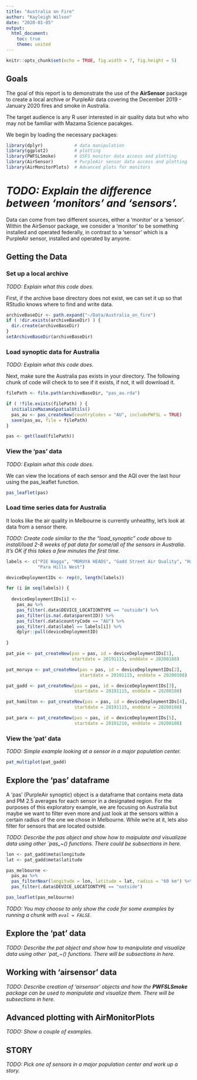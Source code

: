 ```yaml
---
title: "Australia on Fire"
author: "Kayleigh Wilson"
date: "2020-01-05"
output:
  html_document:
    toc: true
    theme: united
---
```


```r
knitr::opts_chunk$set(echo = TRUE, fig.width = 7, fig.height = 5)
```

## Goals

The goal of this report is to demonstrate the use of the **AirSensor** package
to create a local archive or PurpleAir data covering the December 2019 - 
January 2020 fires and smoke in Australia.

The target audience is any R user interested in air quality data but who who may 
not be familiar with Mazama Science pacakges. 

We begin by loading the necessary packages:

```r
library(dplyr)            # data manipulation
library(ggplot2)          # plotting
library(PWFSLSmoke)       # USFS monitor data access and plotting
library(AirSensor)        # PurpleAir sensor data access and plotting
library(AirMonitorPlots)  # Advanced plots for monitors
```

# *TODO: Explain the difference between 'monitors' and 'sensors'.*

Data can come from two different sources, either a 'monitor' or a 'sensor'. 
Within the AirSensor package, we consider a 'monitor' to be something installed
and operated federally, in contrast to a 'sensor' which is a PurpleAir sensor, 
installed and operated by anyone. 

## Getting the Data

### Set up a local archive

*TODO: Explain what this code does.*

First, if the archive base directory does not exist, we can set it up so that 
RStudio knows where to find and write data.  


```r
archiveBaseDir <- path.expand("~/Data/Australia_on_fire")
if ( !dir.exists(archiveBaseDir) ) {
  dir.create(archiveBaseDir)
}
setArchiveBaseDir(archiveBaseDir)
```

### Load synoptic data for Australia

*TODO: Explain what this code does.*

Next, make sure the Australia pas exists in your directory. The following chunk 
of code will check to to see if it exists, if not, it will download it.


```r
filePath <- file.path(archiveBaseDir, "pas_au.rda")

if ( !file.exists(filePath) ) {
  initializeMazamaSpatialUtils()
  pas_au <- pas_createNew(countryCodes = "AU", includePWFSL = TRUE)
  save(pas_au, file = filePath)
}

pas <- get(load(filePath))
```

### View the 'pas' data

*TODO: Explain what this code does.*

We can view the locations of each sensor and the AQI over the last hour using the 
pas_leaflet function.

```r
pas_leaflet(pas)
```

### Load time series data for Australia

It looks like the air quality in Melbourne is currently unhealthy, let's look at
data from a sensor there. 

*TODO: Create code similar to the the "load_synoptic" code above to install/load
2-8 weeks of pat data for some/all of the sensors in Australia. It's OK if this
takes a few minutes the first time.*

```r
labels <- c("PIE Wagga", "MORUYA HEADS", "Gadd Street Air Quality", "Hamilton ",
            "Para Hills West")

deviceDeploymentIDs <- rep(0, length(labels))

for (i in seq(labels)) {
  
  deviceDeploymentIDs[i] <-
    pas_au %>%
    pas_filter(.data$DEVICE_LOCATIONTYPE == "outside") %>%
    pas_filter(is.na(.data$parentID)) %>%
    pas_filter(.data$countryCode == "AU") %>%
    pas_filter(.data$label == labels[i]) %>%
    dplyr::pull(deviceDeploymentID)
  
}

pat_pie <- pat_createNew(pas = pas, id = deviceDeploymentIDs[1], 
                         startdate = 20191115, enddate = 20200108)

pat_moruya <- pat_createNew(pas = pas, id = deviceDeploymentIDs[2], 
                            startdate = 20191115, enddate = 20200108)

pat_gadd <- pat_createNew(pas = pas, id = deviceDeploymentIDs[3], 
                          startdate = 20191115, enddate = 20200108)

pat_hamilton <- pat_createNew(pas = pas, id = deviceDeploymentIDs[4], 
                          startdate = 20191115, enddate = 20200108)

pat_para <- pat_createNew(pas = pas, id = deviceDeploymentIDs[5], 
                          startdate = 20191210, enddate = 20200108)

```


### View the 'pat' data

*TODO: Simple example looking at a sensor in a major population center.*

```r

pat_multiplot(pat_gadd)

```


## Explore the 'pas' dataframe

A 'pas' (PurpleAir synoptic) object is a dataframe that contains meta data and 
PM 2.5 averages for each sensor in a designated region. For the purposes of this
exploratory example, we are focusing on Australia but maybe we want to filter 
even more and just look at the sensors within a certain radius of the one we 
chose in Melbourne. While we're at it, lets also filter for sensors that are
located outside.

*TODO: Describe the pas object and show how to maipulate and visualizae data
using other `pas_~() functions. There could be subsections in here.*

```r
lon <- pat_gadd$meta$longitude
lat <- pat_gadd$meta$latitude

pas_melbourne <- 
  pas_au %>%
  pas_filterNear(longitude = lon, latitude = lat, radius = "60 km") %>%
  pas_filter(.data$DEVICE_LOCATIONTYPE == "outside")

pas_leaflet(pas_melbourne)

```


*TODO: You may choose to only show the code for some examples by running a
chunk with `eval = FALSE`.*

## Explore the 'pat' data

*TODO: Describe the pat object and show how to manipulate and visualize data 
using other `pat_~() functions. There will be subsections in here.*

## Working with 'airsensor' data

*TODO: Describe creation of 'airsensor' objects and how the __PWFSLSmoke__
package can be used to manipulate and visualize them. There will be subsections 
in here.*

## Advanced plotting with **AirMonitorPlots**

*TODO: Show a couple of examples.*

## STORY

*TODO:  Pick one of sensors in a major population center and work up a story.*

